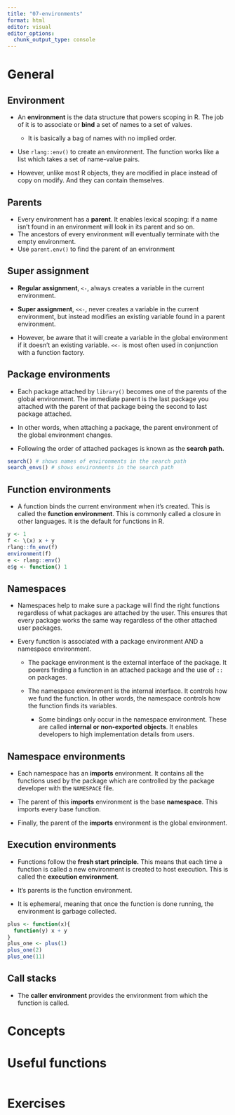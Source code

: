 ```yaml
---
title: "07-environments"
format: html
editor: visual
editor_options: 
  chunk_output_type: console
---
```


# General

## Environment

-   An **environment** is the data structure that powers scoping in R. The job of it is to associate or **bind** a set of names to a set of values.

    -   It is basically a bag of names with no implied order.

-   Use `rlang::env()` to create an environment. The function works like a list which takes a set of name-value pairs.

-   However, unlike most R objects, they are modified in place instead of copy on modify. And they can contain themselves.

## Parents

-   Every environment has a **parent**. It enables lexical scoping: if a name isn't found in an environment will look in its parent and so on.
-   The ancestors of every environment will eventually terminate with the empty environment.
-   Use `parent.env()` to find the parent of an environment

## Super assignment

-   **Regular assignment**, `<-`, always creates a variable in the current environment.

-   **Super assignment**, `<<-`, never creates a variable in the current environment, but instead modifies an existing variable found in a parent environment.

-   However, be aware that it will create a variable in the global environment if it doesn't an existing variable. `<<-` is most often used in conjunction with a function factory.

## Package environments

-   Each package attached by `library()` becomes one of the parents of the global environment. The immediate parent is the last package you attached with the parent of that package being the second to last package attached.

-   In other words, when attaching a package, the parent environment of the global environment changes.

-   Following the order of attached packages is known as the **search path.**

```r
search() # shows names of environments in the search path
search_envs() # shows environments in the search path
```

## Function environments

-   A function binds the current environment when it's created. This is called the **function environment**. This is commonly called a closure in other languages. It is the default for functions in R.

```r
y <- 1
f <- \(x) x + y
rlang::fn_env(f)
environment(f)
e <- rlang::env()
e$g <- function() 1
```

## Namespaces

-   Namespaces help to make sure a package will find the right functions regardless of what packages are attached by the user. This ensures that every package works the same way regardless of the other attached user packages.

-   Every function is associated with a package environment AND a namespace environment.

    -   The package environment is the external interface of the package. It powers finding a function in an attached package and the use of `::` on packages.

    -   The namespace environment is the internal interface. It controls how we fund the function. In other words, the namespace controls how the function finds its variables.

        -   Some bindings only occur in the namespace environment. These are called **internal or non-exported** **objects**. It enables developers to high implementation details from users.

## Namespace environments

-   Each namespace has an **imports** environment. It contains all the functions used by the package which are controlled by the package developer with the `NAMESPACE` file.

-   The parent of this **imports** environment is the base **namespace**. This imports every base function.

-   Finally, the parent of the **imports** environment is the global environment.

## Execution environments

-   Functions follow the **fresh start principle.** This means that each time a function is called a new environment is created to host execution. This is called the **execution environment**.

-   It's parents is the function environment.

-   It is ephemeral, meaning that once the function is done running, the environment is garbage collected.

```r
plus <- function(x){
  function(y) x + y
}
plus_one <- plus(1)
plus_one(2)
plus_one(11)
```

## Call stacks

-   The **caller environment** provides the environment from which the function is called.

# Concepts

# Useful functions

```r

```

# Exercises
